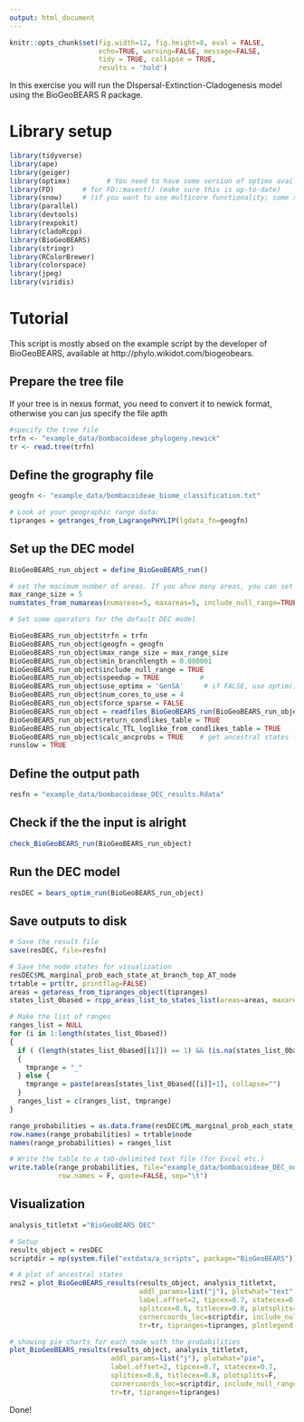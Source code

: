 ```yaml
---
output: html_document
---
```


```r
knitr::opts_chunk$set(fig.width=12, fig.height=8, eval = FALSE,
                      echo=TRUE, warning=FALSE, message=FALSE,
                      tidy = TRUE, collapse = TRUE,
                      results = 'hold')
```

In this exercise you will run the DIspersal-Extinction-Cladogenesis model using the BioGeoBEARS R package.

# Library setup

```r
library(tidyverse)
library(ape)
library(geiger)
library(optimx)         # You need to have some version of optimx available
library(FD)       # for FD::maxent() (make sure this is up-to-date)
library(snow)     # (if you want to use multicore functionality; some systems/R versions prefer library(parallel), try either)
library(parallel)
library(devtools)
library(rexpokit)
library(cladoRcpp)
library(BioGeoBEARS)
library(stringr)
library(RColorBrewer)
library(colorspace)
library(jpeg)
library(viridis)
```

# Tutorial
This script is mostly absed on the example script by the developer of BioGeoBEARS, available at http://phylo.wikidot.com/biogeobears.

## Prepare the tree file
If your tree is in nexus format, you need to convert it to newick format, otherwise you can jus specify the file apth
```r
#specify the tree file
trfn <- "example_data/bombacoideae_phylogeny.newick"
tr <- read.tree(trfn)
```

## Define the grography file
```r
geogfn <- "example_data/bombacoideae_biome_classification.txt"

# Look at your geographic range data:
tipranges = getranges_from_LagrangePHYLIP(lgdata_fn=geogfn)
```

## Set up the DEC model

```r
BioGeoBEARS_run_object = define_BioGeoBEARS_run()

# set the macimum number of areas. If you ahve many areas, you can set the amximum number of areas a species can occur in simultaneously. One possibility is to set this to the number of areas of the most widespread recent species.
max_range_size = 5 
numstates_from_numareas(numareas=5, maxareas=5, include_null_range=TRUE)

# Set some operators for the default DEC model

BioGeoBEARS_run_object$trfn = trfn
BioGeoBEARS_run_object$geogfn = geogfn
BioGeoBEARS_run_object$max_range_size = max_range_size
BioGeoBEARS_run_object$min_branchlength = 0.000001    
BioGeoBEARS_run_object$include_null_range = TRUE  
BioGeoBEARS_run_object$speedup = TRUE          #
BioGeoBEARS_run_object$use_optimx = 'GenSA'     # if FALSE, use optim() instead of optimx()
BioGeoBEARS_run_object$num_cores_to_use = 4
BioGeoBEARS_run_object$force_sparse = FALSE    
BioGeoBEARS_run_object = readfiles_BioGeoBEARS_run(BioGeoBEARS_run_object)
BioGeoBEARS_run_object$return_condlikes_table = TRUE
BioGeoBEARS_run_object$calc_TTL_loglike_from_condlikes_table = TRUE
BioGeoBEARS_run_object$calc_ancprobs = TRUE    # get ancestral states from optim run
runslow = TRUE
```

## Define the output path
```r
resfn = "example_data/bombacoideae_DEC_results.Rdata"
```

## Check if the the input is alright
```r
check_BioGeoBEARS_run(BioGeoBEARS_run_object)
```

## Run the DEC model
```r
resDEC = bears_optim_run(BioGeoBEARS_run_object)
```

## Save outputs to disk
```r
# Save the result file
save(resDEC, file=resfn)

# Save the node states for visualization
resDEC$ML_marginal_prob_each_state_at_branch_top_AT_node
trtable = prt(tr, printflag=FALSE)
areas = getareas_from_tipranges_object(tipranges)
states_list_0based = rcpp_areas_list_to_states_list(areas=areas, maxareas=max_range_size, include_null_range=TRUE)

# Make the list of ranges
ranges_list = NULL
for (i in 1:length(states_list_0based))
{    
  if ( (length(states_list_0based[[i]]) == 1) && (is.na(states_list_0based[[i]])) )
  {
    tmprange = "_"
  } else {
    tmprange = paste(areas[states_list_0based[[i]]+1], collapse="")
  }
  ranges_list = c(ranges_list, tmprange)
}

range_probabilities = as.data.frame(resDEC$ML_marginal_prob_each_state_at_branch_top_AT_node)
row.names(range_probabilities) = trtable$node
names(range_probabilities) = ranges_list

# Write the table to a tab-delimited text file (for Excel etc.)
write.table(range_probabilities, file="example_data/bombacoideae_DEC_node_probabilities.txt",
            row.names = F, quote=FALSE, sep="\t")
```

## Visualization
```r

analysis_titletxt ="BioGeoBEARS DEC"

# Setup
results_object = resDEC
scriptdir = np(system.file("extdata/a_scripts", package="BioGeoBEARS"))

# A plot of ancestral states
res2 = plot_BioGeoBEARS_results(results_object, analysis_titletxt, 
                                addl_params=list("j"), plotwhat="text", 
                                label.offset=2, tipcex=0.7, statecex=0.6, 
                                splitcex=0.6, titlecex=0.8, plotsplits=F, 
                                cornercoords_loc=scriptdir, include_null_range=TRUE, 
                                tr=tr, tipranges=tipranges, plotlegend = T)

# showing pie charts for each node with the probabilities
plot_BioGeoBEARS_results(results_object, analysis_titletxt, 
                         addl_params=list("j"), plotwhat="pie", 
                         label.offset=2, tipcex=0.7, statecex=0.7, 
                         splitcex=0.6, titlecex=0.8, plotsplits=F, 
                         cornercoords_loc=scriptdir, include_null_range=TRUE, 
                         tr=tr, tipranges=tipranges)
```

Done!